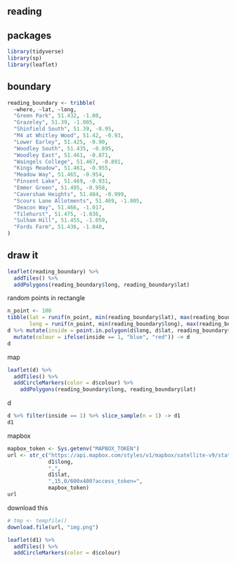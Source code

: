 ## reading

## packages

```r
library(tidyverse)
library(sp)
library(leaflet)
```

## boundary

```r
reading_boundary <- tribble(
  ~where, ~lat, ~long,
  "Green Park", 51.432, -1.00,
  "Grazeley", 51.39, -1.005,
  "Shinfield South", 51.39, -0.95,
  "M4 at Whitley Wood", 51.42, -0.93,
  "Lower Earley", 51.425, -0.90,
  "Woodley South", 51.435, -0.895,
  "Woodley East", 51.461, -0.871,
  "Waingels College", 51.467, -0.891,
  "Kings Meadow", 51.461, -0.955,
  "Meadow Way", 51.465, -0.954,
  "Pinsent Lake", 51.469, -0.931,
  "Emmer Green", 51.495, -0.958,
  "Caversham Heights", 51.484, -0.999,
  "Scours Lane Allotments", 51.469, -1.005,
  "Deacon Way", 51.466, -1.017,
  "Tilehurst", 51.475, -1.036,
  "Sulham Hill", 51.455, -1.059,
  "Fords Farm", 51.436, -1.040,
)
```

## draw it

```r
leaflet(reading_boundary) %>% 
  addTiles() %>% 
  addPolygons(reading_boundary$long, reading_boundary$lat)
```

random points in rectangle

```r
n_point <- 100
tibble(lat = runif(n_point, min(reading_boundary$lat), max(reading_boundary$lat)),
       long = runif(n_point, min(reading_boundary$long), max(reading_boundary$long))) -> d
d %>% mutate(inside = point.in.polygon(d$long, d$lat, reading_boundary$long, reading_boundary$lat)) %>% 
  mutate(colour = ifelse(inside == 1, "blue", "red")) -> d
d
```

map

```r
leaflet(d) %>% 
  addTiles() %>% 
  addCircleMarkers(color = d$colour) %>% 
    addPolygons(reading_boundary$long, reading_boundary$lat)

```

d

```r
d %>% filter(inside == 1) %>% slice_sample(n = 1) -> d1
d1
```


mapbox

```r
mapbox_token <- Sys.getenv("MAPBOX_TOKEN")
url <- str_c("https://api.mapbox.com/styles/v1/mapbox/satellite-v9/static/",
             d1$long,
             ",",
             d1$lat,
             ",15,0/600x400?access_token=",
             mapbox_token)
url
```

download this

```r
# tmp <- tempfile()
download.file(url, "img.png")
```

```r
leaflet(d1) %>% 
  addTiles() %>% 
  addCircleMarkers(color = d$colour)
```


